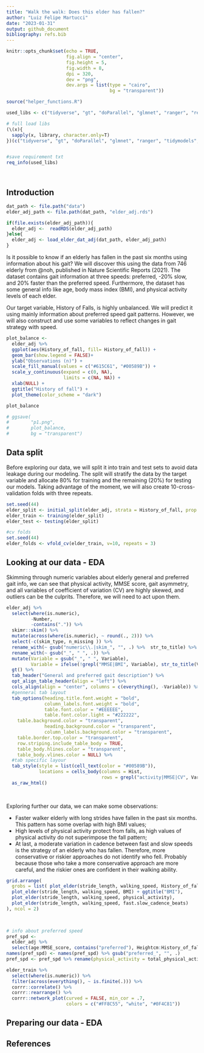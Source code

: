 ```yaml
---
title: "Walk the walk: Does this elder has fallen?"
author: "Luiz Felipe Martucci"
date: "2023-01-31"
output: github_document
bibliography: refs.bib 
---
```


```r
knitr::opts_chunk$set(echo = TRUE,
                      fig.align = "center",
                      fig.height = 5,
                      fig.width = 8,
                      dpi = 320,
                      dev = "png",
                      dev.args = list(type = "cairo",
                                      bg = "transparent"))
```

```r

source("helper_functions.R")

used_libs <- c("tidyverse", "gt", "doParallel", "glmnet", "ranger", "readxl", "tidymodels", "skimr", "gridExtra")

# full load libs
(\(x){
  sapply(x, library, character.only=T)
})(c("tidyverse", "gt", "doParallel", "glmnet", "ranger", "tidymodels", "gridExtra", "felib"))


#save requirement txt
req_info(used_libs)




```


## Introduction

```r

dat_path <- file.path("data")
elder_adj_path <- file.path(dat_path, "elder_adj.rds")

if(file.exists(elder_adj_path)){
  elder_adj <-  readRDS(elder_adj_path)
}else{
  elder_adj <- load_elder_dat_adj(dat_path, elder_adj_path)
}

```

Is it possible to know if an elderly has fallen in the past six months using information about his gait? We will discover this using the data from 746 elderly from @noh, published in Nature Scientific Reports (2021). The dataset contains gait information at three speeds: preferred, -20% slow, and 20% faster than the preferred speed. Furthermore, the dataset has some general info like age, body mass index (BMI), and physical activity levels of each elder.

Our target variable, History of Falls, is highly unbalanced. We will predict it using mainly information about preferred speed gait patterns. However, we will also construct and use some variables to reflect changes in gait strategy with speed. 

```r

plot_balance <-
  elder_adj %>% 
  ggplot(aes(History_of_fall, fill= History_of_fall)) +
  geom_bar(show.legend = FALSE)+
  ylab("Observations (n)") +
  scale_fill_manual(values = c("#615C61", "#00589B")) +
  scale_y_continuous(expand = c(0, NA),
                     limits = c(NA, NA)) +
  xlab(NULL) +
  ggtitle("History of fall") +
  plot_theme(color_scheme = "dark")

plot_balance

# ggsave(
#        "p1.png",
#        plot_balance,
#        bg = "transparent")


```

## Data split
Before exploring our data, we will split it into train and test sets to avoid data leakage during our modeling. The split will stratify the data by the target variable and allocate 80% for training and the remaining (20%) for testing our models. Taking advantage of the moment, we will also create 10-cross-validation folds with three repeats. 

```r
set.seed(44)
elder_split <- initial_split(elder_adj, strata = History_of_fall, prop = .8)
elder_train <- training(elder_split)
elder_test <- testing(elder_split)

#cv folds
set.seed(44)
elder_folds <- vfold_cv(elder_train, v=10, repeats = 3)

```


## Looking at our data - EDA

Skimming through numeric variables about elderly general and preferred gait info, we can see that physical activity,  MMSE score, gait asymmetry, and all variables of coefficient of variation (CV) are highly skewed, and outliers can be the culprits. Therefore, we will need to act upon them.

```r
elder_adj %>% 
  select(where(is.numeric), 
         -Number, 
         -contains(".")) %>% 
  skimr::skim() %>%
  mutate(across(where(is.numeric), ~ round(., 2))) %>% 
  select(-c(skim_type, n_missing )) %>% 
  rename_with(~ gsub("numeric\\.|skim_", "", .) %>%  str_to_title) %>% 
  rename_with(~ gsub("_", " ", .)) %>% 
  mutate(Variable = gsub("_", " ", Variable),
         Variable = ifelse(!grepl("MMSE|BMI", Variable), str_to_title(Variable), Variable)) %>% 
  gt() %>% 
  tab_header("General and preferred gait description") %>% 
  opt_align_table_header(align = "left") %>% 
  cols_align(align = "center", columns = c(everything(), -Variable)) %>% 
  #genneral tab layout
  tab_options(heading.title.font.weight = "bold",
              column_labels.font.weight = "bold",
              table.font.color = "#EEEEEE",
              table.font.color.light = "#222222",
    table.background.color = "transparent",
              heading.background.color = "transparent",
              column_labels.background.color = "transparent",
    table.border.top.color = "transparent",
    row.striping.include_table_body = TRUE,
    table_body.hlines.color = "transparent",
    table_body.vlines.color = NULL) %>% 
  #tab specific layour
  tab_style(style = list(cell_text(color = "#00589B")),
            locations = cells_body(columns = Hist,
                                   rows = grepl("activity|MMSE|CV", Variable, ignore.case = TRUE))) %>% 
  as_raw_html()
  
  


```

Exploring further our data, we can make some observations:

* Faster walker elderly with long strides have fallen in the past six months. This pattern has some overlap with high BMI values;
* High levels of physical activity protect from falls, as high values of physical activity do not superimpose the fall pattern;
* At last, a moderate variation in cadence between fast and slow speeds is the strategy of an elderly who has fallen. Therefore, more conservative or riskier approaches do not identify who fell. Probably because those who take a more conservative approach are more careful, and the riskier ones are confident in their walking ability.



```r



grid.arrange(
  grobs = list( plot_elder(stride_length, walking_speed, History_of_fall),
  plot_elder(stride_length, walking_speed, BMI) + ggtitle("BMI"),
  plot_elder(stride_length, walking_speed, physical_activity),
  plot_elder(stride_length, walking_speed, fast.slow_cadence_beats)
), ncol = 2)

               


```




```r
# info about preferred speed
pref_spd <-
  elder_adj %>% 
  select(age:MMSE_score, contains("preferred"), Heightcm:History_of_fall)
names(pref_spd) <- names(pref_spd) %>% gsub("preferred_", "", .)
pref_spd <- pref_spd %>% rename(physical_activity = total_physical_activity_MET_min_week)

elder_train %>% 
  select(where(is.numeric)) %>% 
  filter(across(everything(), ~ is.finite(.))) %>% 
  corrr::correlate() %>% 
  corrr::rearrange() %>% 
  corrr::network_plot(curved = FALSE, min_cor = .7,
                      colors = c("#FF8C55", "white", "#0F4C81"))

```




## Preparing our data - EDA





## References 

<div id="refs"></div>
